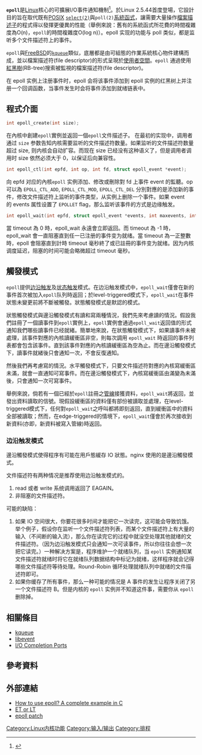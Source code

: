 {{Lowercase}}
{{noteTA
|G1 = IT
|1 = zh:描述子; zh-cn:描述符; zh-tw:描述子;
|2 = zh:内核; zh-cn:内核; zh-tw:核心;
}}
'''<code>epoll</code>'''是[[Linux|Linux]]核心的可擴展I/O事件通知機制<ref>{{cite web |url=http://www.kernel.org/doc/man-pages/online/pages/man4/epoll.4.html |title=存档副本 |accessdate=2012-03-08 |deadurl=yes |archiveurl=https://web.archive.org/web/20080225110826/http://www.kernel.org/doc/man-pages/online/pages/man4/epoll.4.html |archivedate=2008-02-25 }}</ref>。於Linux 2.5.44首度登場，它設計目的旨在取代既有[[POSIX|POSIX]] [[Select_(Unix)|<code>select(2)</code>]]與<code>poll(2)</code>[[系统调用|系統函式]]，讓需要大量操作[[檔案描述子|檔案描述子]]的程式得以發揮更優異的性能（舉例來說：舊有的系統函式所花費的時間複雜度為O(n)，<code>epoll</code>的時間複雜度O(log n)）。epoll 实现的功能与 poll 类似，都是监听多个文件描述符上的事件。

<code>epoll</code>與[[FreeBSD|FreeBSD]]的[[Kqueue|<code>kqueue</code>]]類似，底層都是由可組態的作業系統核心物件建構而成，並以檔案描述符(file descriptor)的形式呈現於[[使用者空間|使用者空間]]。<code>epoll</code> 通過使用[[红黑树|紅黑樹]](RB-tree)搜索被監視的檔案描述符(file descriptor)。

在 epoll 实例上注册事件时，epoll 会将该事件添加到 epoll 实例的红黑树上并注册一个回调函数，当事件发生时会将事件添加到就绪链表中。

==程式介面==
<syntaxhighlight lang="c">int epoll_create(int size);</syntaxhighlight> 
在內核中創建<code>epoll</code>實例並返回一個<code>epoll</code>文件描述子。
在最初的实现中，调用者通过 <code>size</code> 参数告知内核需要监听的文件描述符数量。如果监听的文件描述符数量超过 size, 则内核会自动扩容。而现在 size 已经没有这种语义了，但是调用者调用时 size 依然必须大于 0，以保证后向兼容性。
<syntaxhighlight lang="c">int epoll_ctl(int epfd, int op, int fd, struct epoll_event *event);</syntaxhighlight>
向 epfd 对应的內核<code>epoll</code> 实例添加、修改或刪除對 fd 上事件 event 的監聽。op 可以為 <code>EPOLL_CTL_ADD</code>, <code>EPOLL_CTL_MOD</code>, <code>EPOLL_CTL_DEL</code> 分別對應的是添加新的事件，修改文件描述符上监听的事件类型，从实例上删除一个事件。如果 event 的 events 属性设置了 <code>EPOLLET</code> flag，那么监听该事件的方式是边缘触发。
<syntaxhighlight lang="c">int epoll_wait(int epfd, struct epoll_event *events, int maxevents, int timeout);</syntaxhighlight>
當 timeout 為 0 時，epoll_wait 永遠會立即返回。而 timeout 為 -1 時，epoll_wait 會一直阻塞直到任一已注册的事件变为就绪。當 timeout 為一正整數時，epoll 會阻塞直到計時 timeout 毫秒終了或已註冊的事件变为就绪。因为内核调度延迟，阻塞的时间可能会略微超过 timeout 毫秒。

==觸發模式==
<code>epoll</code>提供[[中断#边沿触发|边沿触发]]及[[中断#状态触发|状态触发]]模式。在边沿触发模式中，<code>epoll_wait</code>僅會在新的事件首次被加入<code>epoll</code>队列時返回；於level-triggered模式下，<code>epoll_wait</code>在事件狀態未變更前將不斷被觸發。狀態觸發模式是默認的模式。

狀態觸發模式與邊沿觸發模式有讀和寫兩種情況，我們先來考慮讀的情況。假設我們註冊了一個讀事件到<code>epoll</code>實例上，<code>epoll</code>實例會通過<code>epoll_wait</code>返回值的形式通知我們哪些讀事件已经就緒。簡單地來說，在狀態觸發模式下，如果讀事件未被處理，該事件對應的內核讀緩衝區非空，則每次調用 <code>epoll_wait</code> 時返回的事件列表都會包含該事件。直到該事件對應的內核讀緩衝區為空為止。而在邊沿觸發模式下，讀事件就緒後只會通知一次，不會反復通知。

然後我們再考慮寫的情況。水平觸發模式下，只要文件描述符對應的內核寫緩衝區未滿，就會一直通知可寫事件。而在邊沿觸發模式下，內核寫緩衝區由滿變為未滿後，只會通知一次可寫事件。

舉例來說，倘若有一個已經於<code>epoll</code>註冊之[[Anonymous_pipe|管線]]接獲資料，<code>epoll_wait</code>將返回，並發出資料讀取的信號。現假設緩衝區的資料僅有部份被讀取並處理，在level-triggered模式下，任何對<code>epoll_wait</code>之呼叫都將即刻返回，直到緩衝區中的資料全部被讀取；然而，在edge-triggered的情境下，<code>epoll_wait</code>僅會於再次接收到新資料(亦即，新資料被寫入管線)時返回。

===边沿触发模式===

邊沿觸發模式使得程序有可能在用戶態緩存 IO 狀態。nginx 使用的是邊沿觸發模式。

文件描述符有两种情况是推荐使用边沿触发模式的。

# read 或者 write 系统调用返回了 EAGAIN。
# 非阻塞的文件描述符。

可能的缺陷：

# 如果 IO 空间很大，你要花很多时间才能把它一次读完，这可能会导致饥饿。举个例子，假设你在监听一个文件描述符列表，而某个文件描述符上有大量的输入（不间断的输入流），那么你在读完它的过程中就没空处理其他就绪的文件描述符。（因为边沿触发模式只会通知一次可读事件，所以你往往会想一次把它读完。）一种解决方案是，程序维护一个就绪队列，当 <code>epoll</code> 实例通知某文件描述符就绪时将它在就绪队列数据结构中标记为就绪，这样程序就会记得哪些文件描述符等待处理。Round-Robin 循环处理就绪队列中就绪的文件描述符即可。
# 如果你缓存了所有事件，那么一种可能的情况是 A 事件的发生让程序关闭了另一个文件描述符 B。但是内核的 <code>epoll</code> 实例并不知道这件事，需要你从 <code>epoll</code> 删除掉。

==相關條目==
* [[kqueue|kqueue]]
* [[libevent|libevent]]
* [[IOCP|I/O Completion Ports]]

==參考資料==
{{Reflist}}

==外部連結==
* [https://web.archive.org/web/20111116155750/https://banu.com/blog/2/how-to-use-epoll-a-complete-example-in-c/ How to use epoll? A complete example in C]
* [http://www.cppentry.com/bencandy.php?fid-56-id-1083-page-1.htm/ ET or LT ]{{Wayback|url=http://www.cppentry.com/bencandy.php?fid-56-id-1083-page-1.htm%2F |date=20160304120848 }}
* [http://www.xmailserver.org/linux-patches/nio-improve.html epoll patch]{{Wayback|url=http://www.xmailserver.org/linux-patches/nio-improve.html |date=20120306144954 }}

{{Linux内核}}

[[Category:Linux内核功能|Category:Linux内核功能]]
[[Category:输入/输出|Category:输入/输出]]
[[Category:排程|Category:排程]]
